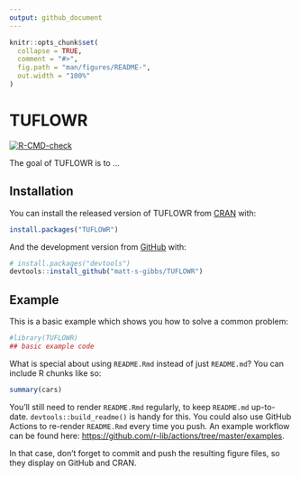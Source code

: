 ```yaml
---
output: github_document
---
```


<!-- README.md is generated from README.Rmd. Please edit that file -->

```r
knitr::opts_chunk$set(
  collapse = TRUE,
  comment = "#>",
  fig.path = "man/figures/README-",
  out.width = "100%"
)
```

# TUFLOWR

<!-- badges: start -->
  [![R-CMD-check](https://github.com/matt-s-gibbs/TUFLOWR/workflows/R-CMD-check/badge.svg)](https://github.com/matt-s-gibbs/TUFLOWR/actions)
  <!-- badges: end -->

The goal of TUFLOWR is to ...

## Installation

You can install the released version of TUFLOWR from [CRAN](https://CRAN.R-project.org) with:

``` r
install.packages("TUFLOWR")
```

And the development version from [GitHub](https://github.com/) with:

``` r
# install.packages("devtools")
devtools::install_github("matt-s-gibbs/TUFLOWR")
```
## Example

This is a basic example which shows you how to solve a common problem:

```r
#library(TUFLOWR)
## basic example code
```

What is special about using `README.Rmd` instead of just `README.md`? You can include R chunks like so:

```r
summary(cars)
```

You'll still need to render `README.Rmd` regularly, to keep `README.md` up-to-date. `devtools::build_readme()` is handy for this. You could also use GitHub Actions to re-render `README.Rmd` every time you push. An example workflow can be found here: <https://github.com/r-lib/actions/tree/master/examples>.

In that case, don't forget to commit and push the resulting figure files, so they display on GitHub and CRAN.
